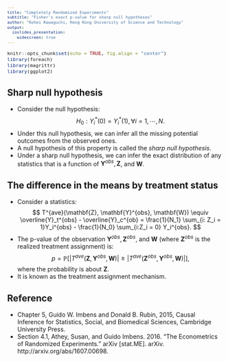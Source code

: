 ```yaml
---
title: "Completely Randomized Experiments"
subtitle: "Fisher's exact p-value for sharp null hypotheses"
author: "Kohei Kawaguchi, Hong Kong University of Science and Technology"
output: 
  ioslides_presentation:
    widescreen: true
---
```


```r
knitr::opts_chunk$set(echo = TRUE, fig.align = "center")
library(foreach)
library(magrittr)
library(ggplot2)
```


<style type="text/css">
div.footnotes {
  position: absolute;
  bottom: 0;
  margin-bottom: 10px;
  width: 80%;
  font-size: 10px;
}
body, td {
   font-size: 14px;
}
code.r{
  font-size: 11px;
}
pre {
  font-size: 11px
}
blockquote {
  background: #f9f9f9;
  border-left: 5px solid #ccc;
  margin: 1.5em 10px;
  padding: 0.5em 1.5em;
}
</style>


<script src="https://ajax.googleapis.com/ajax/libs/jquery/3.1.1/jquery.min.js"></script>
<script>
$(document).ready(function() {
  $('slide:not(.backdrop):not(.title-slide)').append('<div class=\"footnotes\">');

  $('footnote').each(function(index) {
    var text  = $(this).html();
    var fnNum = (index+1).toString();
    $(this).html(fnNum.sup());

    var footnote   = fnNum + '. ' + text + '<br/>';
    var oldContent = $(this).parents('slide').children('div.footnotes').html();
    var newContent = oldContent + footnote;
    $(this).parents('slide').children('div.footnotes').html(newContent);
  });
});
</script>

## Sharp null hypothesis

- Consider the null hypothesis:
$$
H_0: Y_i^\ast(0) = Y_i^\ast(1), \forall i = 1, \cdots, N.
$$
- Under this null hypothesis, we can infer all the missing potential outcomes from the observed ones.
- A null hypothesis of this property is called the _sharp null hypothesis_.
- Under a sharp null hypothesis, we can infer the exact distribution of any statistics that is a function of $\mathbf{Y}^{obs}, \mathbf{Z}$, and $\mathbf{W}$.

## The difference in the means by treatment status

- Consider a statistics:
$$
T^{ave}(\mathbf{Z}, \mathbf{Y}^{obs}, \mathbf{W}) \equiv \overline{Y}_t^{obs} - \overline{Y}_c^{ob} = \frac{1}{N_1} \sum_{i: Z_i = 1}Y_i^{obs} - \frac{1}{N_0} \sum_{i:Z_i = 0} Y_i^{obs}.
$$
- The p-value of the observation $\mathbf{Y}^{obs}, \mathbf{Z}^{obs}$, and $\mathbf{W}$ (where $\mathbf{Z}^{obs}$ is the realized treatment assignment) is:
$$
p = \mathbb{P}[|T^{ave}(\mathbf{Z}, \mathbf{Y}^{obs}, \mathbf{W})| \ge |T^{ave}(\mathbf{Z}^{obs}, \mathbf{Y}^{obs}, \mathbf{W})|],
$$
where the probability is about $\mathbf{Z}$.
- It is known as the treatment assignment mechanism.

## Reference

- Chapter 5, Guido W. Imbens and Donald B. Rubin, 2015, Causal Inference for Statistics, Social, and Biomedical Sciences, Cambridge University Press.
- Section 4.1, Athey, Susan, and Guido Imbens. 2016. “The Econometrics of Randomized Experiments.” arXiv [stat.ME]. arXiv. http://arxiv.org/abs/1607.00698.

